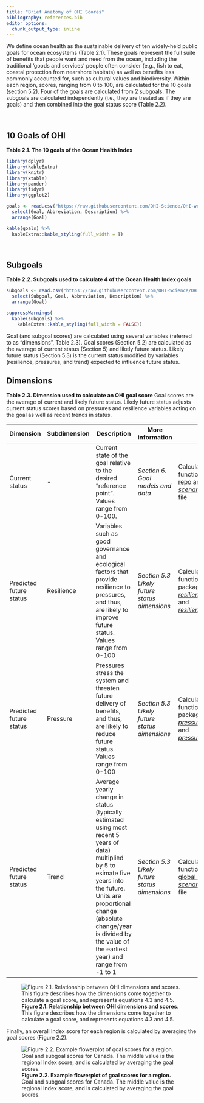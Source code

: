 ```yaml
---
title: "Brief Anatomy of OHI Scores"
bibliography: references.bib
editor_options: 
  chunk_output_type: inline
---
```


We define ocean health as the sustainable delivery of ten widely-held public goals for ocean ecosystems (Table 2.1). These goals represent the full suite of benefits that people want and need from the ocean, including the traditional ‘goods and services’ people often consider (e.g., fish to eat, coastal protection from nearshore habitats) as well as benefits less commonly accounted for, such as cultural values and biodiversity. Within each region, scores, ranging from 0 to 100, are calculated for the 10 goals (section 5.2). Four of the goals are calculated from 2 subgoals. The subgoals are calculated independently (i.e., they are treated as if they are goals) and then combined into the goal status score (Table 2.2).

<br/>

## 10 Goals of OHI

**Table 2.1. The 10 goals of the Ocean Health Index**

```r
library(dplyr)
library(kableExtra)
library(knitr)
library(xtable)
library(pander)
library(tidyr)
library(ggplot2)

goals <- read.csv("https://raw.githubusercontent.com/OHI-Science/OHI-website/refs/heads/main/tables/ten_goals.csv") %>%
  select(Goal, Abbreviation, Description) %>%
  arrange(Goal)

kable(goals) %>%
  kableExtra::kable_styling(full_width = T)
```

<br/>

## Subgoals

**Table 2.2. Subgoals used to calculate 4 of the Ocean Health Index goals**

```r

subgoals <- read.csv("https://raw.githubusercontent.com/OHI-Science/OHI-website/refs/heads/main/tables/Subgoal_Descriptions.csv") %>%
  select(Subgoal, Goal, Abbreviation, Description) %>%
  arrange(Goal)

suppressWarnings(
  kable(subgoals) %>%
    kableExtra::kable_styling(full_width = FALSE))
```

Goal (and subgoal scores) are calculated using several variables (referred to as “dimensions”, Table 2.3). Goal scores (Section 5.2) are calculated as the average of current status (Section 5) and likely future status. Likely future status (Section 5.3) is the current status modified by variables (resilience, pressures, and trend) expected to influence future status.

## Dimensions

**Table 2.3. Dimension used to calculate an OHI goal score** Goal scores are the average of current and likely future status. Likely future status adjusts current status scores based on pressures and resilience variables acting on the goal as well as recent trends in status.

| Dimension               | Subdimension | Description                                                                                                                                                                                                                                                             | More information                              | Calculating                                                                                                                                                                                   |
|-------------------------|--------------|-------------------------------------------------------------------------------------------------------------------------------------------------------------------------------------------------------------------------------------------------------------------------|-----------------------------------------------|-----------------------------------------------------------------------------------------------------------------------------------------------------------------------------------------------|
| Current status          | \-           | Current state of the goal relative to the desired "reference point". Values range from 0-100.                                                                                                                                                                           | *Section 6. Goal models and data*             | Calculated using functions in [ohi-global repo](https://github.com/OHI-Science/ohi-global/blob/draft/eez/conf/functions.R) and the [*scenario_data_years.csv*](https://github.com/OHI-Science/ohi-global/blob/draft/eez/conf/scenario_data_years.csv) file              |
| Predicted future status | Resilience   | Variables such as good governance and ecological factors that provide resilience to pressures, and thus, are likely to improve future status. Values range from 0-100                                                                                                   | *Section 5.3 Likely future status dimensions* | Calculated using functions in ohicore package. Files: [*resilience_categories.csv*](https://github.com/OHI-Science/ohi-global/blob/draft/eez/conf/resilience_categories.csv) and [*resilience_matrix.csv*](https://github.com/OHI-Science/ohi-global/blob/draft/eez/conf/resilience_matrix.csv) |
| Predicted future status | Pressure     | Pressures stress the system and threaten future delivery of benefits, and thus, are likely to reduce future status. Values range from 0-100                                                                                                                             | *Section 5.3 Likely future status dimensions* | Calculated using function in ohicore package. Files: [*pressure_categories.csv*](https://github.com/OHI-Science/ohi-global/blob/draft/eez/conf/pressure_categories.csv) and [*pressures_matrix.csv*](https://github.com/OHI-Science/ohi-global/blob/draft/eez/conf/pressures_matrix.csv) |
| Predicted future status | Trend        | Average yearly change in status (typically estimated using most recent 5 years of data) multiplied by 5 to esimate five years into the future. Units are proportional change (absolute change/year is divided by the value of the earliest year) and range from -1 to 1 | *Section 5.3 Likely future status dimensions* | Calculated using functions from [ohi-global repo](https://github.com/OHI-Science/ohi-global/blob/draft/eez/conf/functions.R) and the [*scenario_data_years.csv*](https://github.com/OHI-Science/ohi-global/blob/draft/eez/conf/scenario_data_years.csv) file               |

![**Figure 2.1. Relationship between OHI dimensions and scores**. This figure describes how the dimensions come together to calculate a goal score, and represents equations 4.3 and 4.5.](media/figs/OHI dimensions.png){fig-align="center"}

Finally, an overall Index score for each region is calculated by averaging the goal scores (Figure 2.2).

![**Figure 2.2. Example flowerplot of goal scores for a region.** Goal and subgoal scores for Canada. The middle value is the regional Index score, and is calculated by averaging the goal scores.](media/figs/flower_Canada_alt.png)
